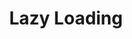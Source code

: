 ---
id: "angular_tf_hard_011"
questionType: "TRUE_FALSE"
title: "Lazy Loading"
statement: "loadChildren is used to configure lazy-loaded routes."
difficulty: "HARD"
category: "Angular"
correctAnswer: true
explanation: "loadChildren defines the module to be loaded lazily."
---